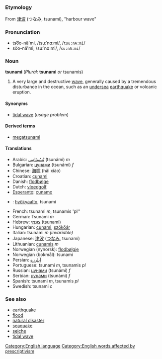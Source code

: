 =={{en}}==
[[Category:English language]]
===Etymology===
From {{ja}} [[津波]] (つなみ, tsunami), "harbour wave"

===Pronunciation===
*tso͞o-nä'mi, /tsuːˈnɑːmi/, /<tt>tsu:nA:mi</tt>/
*so͞o-nä'mi, /suːˈnɑːmi/, /<tt>su:nA:mi</tt>/

===Noun===
'''tsunami''' (''Plural:'' '''tsunami''' ''or'' tsunamis)

# A very large and destructive [[wave]], generally caused by a tremendous disturbance in the ocean, such as an [[undersea]] [[earthquake]] or volcanic eruption.

====Synonyms====
*[[tidal wave]] (''usage problem'')

====Derived terms====
*[[megatsunami]]

====Translations====
*Arabic: [[تسونامي|تْسُونَامِي]] (tsunámi) ''m''
*Bulgarian: [[цунами]] (tsunámi) ''f''
*Chinese: [[海啸]] (hǎi xiào)
*Croatian: [[cunami]]
*Danish: [[flodbølge]]
*Dutch: [[vloedgolf]]
*[[Esperanto]]: [[cunamo]]
*{{fi}}: [[hyökyaalto]], tsunami
*French: tsunami ''m'', tsunamis 'pl''
*German: Tsunami ''m''
*Hebrew: [[צונמי|צוּנַמי]] (tsunami)
*Hungarian: [[cunami]], [[szökőár]]
*Italian: tsunami ''m (invariable)''
*Japanese: [[津波]] ([[つなみ]], tsunamí)
*Lithuanian: [[cunamis]] ''m''
*Norwegian (nynorsk): [[flodbølgje]]
*Norwegian (bokmål): tsunami
*Persian: [[ابلرزه|آبلرزه]]
*Portuguese: tsunami ''m'', tsunamis ''pl''
*Russian: [[цунами]] (tsunámi) ''f''
*Serbian: [[цунами]] (tsunámi) ''f''
*Spanish: tsunami ''m'', tsunamis ''pl''
*Swedish: tsunami ''c''

===See also===
*[[earthquake]]
*[[flood]]
*[[natural disaster]]
*[[seaquake]]
*[[seiche]]
*[[tidal wave]]

[[Category:English words affected by prescriptivism]]